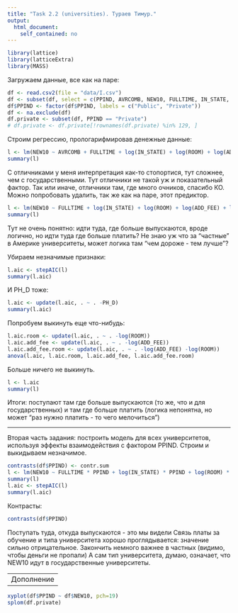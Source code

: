 ```yaml
---
title: "Task 2.2 (universities). Тураев Тимур."
output:
  html_document:
    self_contained: no
---
```

```r
library(lattice)
library(latticeExtra)
library(MASS)
```

Загружаем данные, все как на паре:
```r
df <- read.csv2(file = "data/I.csv")
df <- subset(df, select = c(PPIND, AVRCOMB, NEW10, FULLTIME, IN_STATE, ROOM, ADD_FEE, PH_D, GRADUAT, SAL_FULL, NUM_FULL))
df$PPIND <- factor(df$PPIND, labels = c("Public", "Private"))
df <- na.exclude(df)
df.private <- subset(df, PPIND == "Private")
# df.private <- df.private[!rownames(df.private) %in% 129, ]
```

Строим регрессию, прологарифмировав денежные данные:
```r
l <- lm(NEW10 ~ AVRCOMB + FULLTIME + log(IN_STATE) + log(ROOM) + log(ADD_FEE) + log(SAL_FULL) + PH_D + GRADUAT + NUM_FULL, data = df.private)
summary(l)
```

С отличниками у меня интерпретация как-то стопортися, тут сложнее, чем с государственными. Тут отличники не такой уж и показательный фактор. Так или иначе, отличники там, где много очников, спасибо КО. Можно попробовать удалить, так же как на паре, этот предиктор.

```r
l <- lm(NEW10 ~ FULLTIME + log(IN_STATE) + log(ROOM) + log(ADD_FEE) + log(SAL_FULL) + PH_D + GRADUAT + NUM_FULL, data = df.private)
summary(l)
```

Тут не очень понятно: идти туда, где больше выпускаются, вроде логично, но идти туда где больше платить? Не знаю уж что за "частные" в Америке университеты, может логика там "чем дороже - тем лучше"?

Убираем незначимые признаки:
```r
l.aic <- stepAIC(l)
summary(l.aic)
```

И PH_D тоже:
```r
l.aic <- update(l.aic, . ~ . -PH_D)
summary(l.aic)
```

Попробуем выкинуть еще что-нибудь:
```r
l.aic.room <- update(l.aic, . ~ . -log(ROOM))
l.aic.add_fee <- update(l.aic, . ~ . -log(ADD_FEE))
l.aic.add_fee.room <- update(l.aic, . ~ . -log(ADD_FEE) -log(ROOM))
anova(l.aic, l.aic.room, l.aic.add_fee, l.aic.add_fee.room)
```

Больше ничего не выкинуть.
```r
l <- l.aic
summary(l)
```

Итоги: поступают там где больше выпускаются (то же, что и для государственных) и там где больше платить (логика непонятна, но может "раз нужно платить - то чего мелочиться")

------

Вторая часть задания: построить модель для всех университетов, используя эффекты взаимодействия с фактором PPIND. Строим и выкидываем незначимое.
```r
contrasts(df$PPIND) <- contr.sum
l <- lm(NEW10 ~ FULLTIME * PPIND + log(IN_STATE) * PPIND + log(ROOM) * PPIND + GRADUAT * PPIND, data = df)
summary(l)
l.aic <- stepAIC(l)
summary(l.aic)
```

Контрасты:
```r
contrasts(df$PPIND)
```

Поступать туда, откуда выпускаются - это мы видели
Связь платы за обучение и типа университета хорошо проглядывается: значение сильно отрицательное.
Закончить немного важнее в частных (видимо, чтобы деньги не пропали)
А сам тип университета, думаю, означает, что NEW10 идут в государственные университеты.

---
Дополнение
---

```r
xyplot(df$PPIND ~ df$NEW10, pch=19)
splom(df.private)
```

